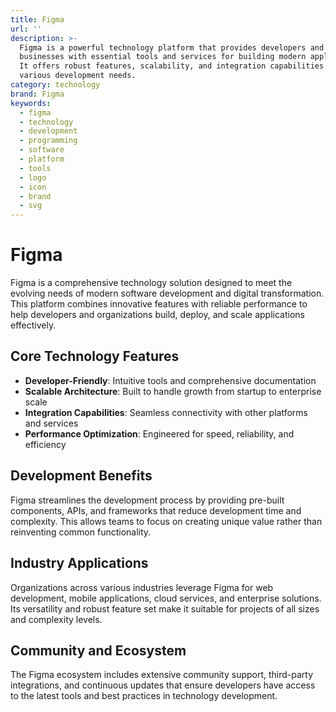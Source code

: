 ```yaml
---
title: Figma
url: ''
description: >-
  Figma is a powerful technology platform that provides developers and
  businesses with essential tools and services for building modern applications.
  It offers robust features, scalability, and integration capabilities for
  various development needs.
category: technology
brand: Figma
keywords:
  - figma
  - technology
  - development
  - programming
  - software
  - platform
  - tools
  - logo
  - icon
  - brand
  - svg
---
```


# Figma

Figma is a comprehensive technology solution designed to meet the evolving needs of modern software development and digital transformation. This platform combines innovative features with reliable performance to help developers and organizations build, deploy, and scale applications effectively.

## Core Technology Features

- **Developer-Friendly**: Intuitive tools and comprehensive documentation
- **Scalable Architecture**: Built to handle growth from startup to enterprise scale
- **Integration Capabilities**: Seamless connectivity with other platforms and services
- **Performance Optimization**: Engineered for speed, reliability, and efficiency

## Development Benefits

Figma streamlines the development process by providing pre-built components, APIs, and frameworks that reduce development time and complexity. This allows teams to focus on creating unique value rather than reinventing common functionality.

## Industry Applications

Organizations across various industries leverage Figma for web development, mobile applications, cloud services, and enterprise solutions. Its versatility and robust feature set make it suitable for projects of all sizes and complexity levels.

## Community and Ecosystem

The Figma ecosystem includes extensive community support, third-party integrations, and continuous updates that ensure developers have access to the latest tools and best practices in technology development.
